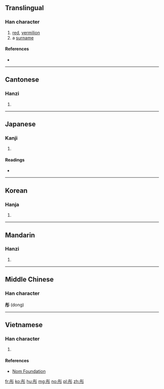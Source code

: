 ==Translingual==

===Han character===
{{Han char|rn=59|rad=彡|as=04|sn=7|four=72422|canj=BYHHH|ids=⿰丹彡}}

# [[red]], [[vermilion]]
# a [[surname]]

====References====
* {{Han ref|kx=0363.080|dkj=09972|dj=0682.030|hdz=20853.020|uh=5F64|ud=24420|bh=A7CD|bd=42957}}

----

==Cantonese==

===Hanzi===
{{yue-hanzi|jyut=[[tung4]]|y=tung4}}

# {{defn|lang=yue|sort=彡04}}

----

==Japanese==

===Kanji===
{{ja-kanji|grade=|rs=彡04}}

# {{defn|lang=ja|sort=彡04}}

====Readings====
* {{ja-readings|on=[[とう]] (tō), [[ず]] (zu)|kun=[[あかい]] (akai)}}

----

==Korean==

===Hanja===
{{ko-hanja|hangeul=[[동]]|eumhun=|rv=dong|mr=tong|y=tong}}

# {{defn|lang=ko|sort=彡04}}

----

==Mandarin==

===Hanzi===
{{cmn-hanzi|pin=[[tóng]] ([[tong2]])|wg=t'ung<sup>2</sup>}}

# {{defn|lang=cmn|sort=彡04}}

----

==Middle Chinese==
===Han character===
'''彤''' (dong)

----

==Vietnamese==

===Han character===
{{vi-readings|rs=彡04| hanviet = đồng}}

# {{defn|lang=vi|sort=彡04}}

====References====
*[http://nomfoundation.org/common/nom_details.php?codepoint=5f64 Nom Foundation]

[[fr:彤]]
[[ko:彤]]
[[hu:彤]]
[[mg:彤]]
[[no:彤]]
[[pl:彤]]
[[zh:彤]]